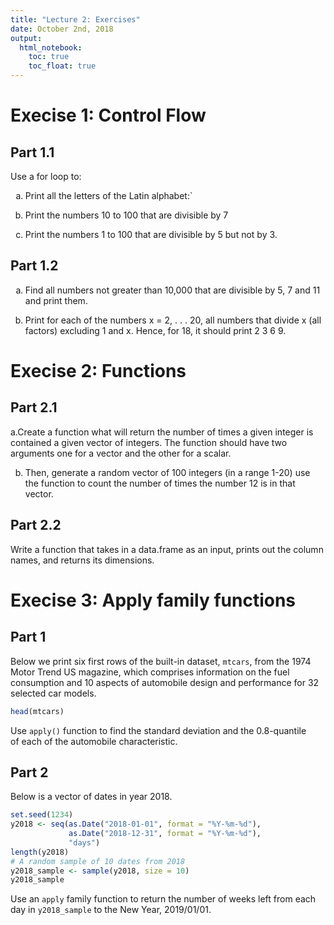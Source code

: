 ```yaml
---
title: "Lecture 2: Exercises"
date: October 2nd, 2018
output: 
  html_notebook:
    toc: true
    toc_float: true
---
```



# Execise 1: Control Flow 

## Part 1.1

Use a for loop to:

a. Print all the letters of the Latin alphabet:`

b. Print the numbers 10 to 100 that are divisible by 7

c. Print the numbers 1 to 100 that are divisible by 5 but not by 3.



## Part 1.2

a. Find all numbers not greater than 10,000 that are divisible by 
5, 7 and 11 and print them.

b. Print for each of the numbers x = 2, . . . 20, all numbers that divide x
(all factors) excluding 1 and x. Hence, for 18, it should print 2 3 6 9.


# Execise 2: Functions

## Part 2.1

a.Create a function what will return the number
of times a given integer is contained a given vector of integers.
The function should have two arguments one for a vector
and the other for a scalar. 

b. Then, generate a random vector of 100 
integers (in a range 1-20) use the function to count the number
of times the number 12 is in that vector. 

## Part 2.2

Write a function that takes in a data.frame as an input, 
prints out the column names, and returns its dimensions.

# Execise 3: Apply family functions

## Part 1
Below we print six first rows of the built-in dataset, `mtcars`, 
from the 1974 Motor Trend US magazine, which comprises information
on the fuel consumption and 10 aspects of automobile design 
and performance for 32 selected car models. 

```r
head(mtcars)
```

Use `apply()` function to find the standard deviation and the 0.8-quantile  
of each of the automobile characteristic.

## Part 2

Below is a vector of dates in year 2018.

```r
set.seed(1234)
y2018 <- seq(as.Date("2018-01-01", format = "%Y-%m-%d"), 
             as.Date("2018-12-31", format = "%Y-%m-%d"), 
             "days")
length(y2018)
# A random sample of 10 dates from 2018
y2018_sample <- sample(y2018, size = 10)
y2018_sample
```

Use an `apply` family function to return the number of weeks
left from each day in `y2018_sample` to the New Year, 2019/01/01.

